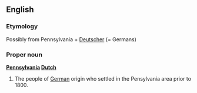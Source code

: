 ==English==
{{wikipedia}}
===Etymology===
Possibly from Pennsylvania + [[Deutscher]] (= Germans)

===Proper noun===

'''[[Pennsylvania]] [[Dutch]]'''

#The people of [[German]] origin who settled in the Pensylvania area prior to 1800.